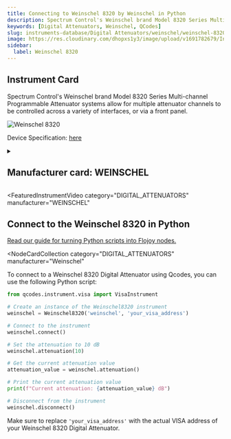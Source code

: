 ```yaml
---
title: Connecting to Weinschel 8320 by Weinschel in Python
description: Spectrum Control's Weinschel brand Model 8320 Series Multi-channel Programmable Attenuator systems allow for multiple attenuator channels to be controlled across a variety of interfaces, or via a front panel.
keywords: [Digital Attenuators, Weinschel, QCodes]
slug: instruments-database/Digital Attenuators/weinschel/weinschel-8320
image: https://res.cloudinary.com/dhopxs1y3/image/upload/v1691782679/Instruments/Digital%20Attenuator/Weinschel-8320/Weinschel-8320.jpg
sidebar:
  label: Weinschel 8320
---
```



## Instrument Card

Spectrum Control's Weinschel brand Model 8320 Series Multi-channel Programmable Attenuator systems allow for multiple attenuator channels to be controlled across a variety of interfaces, or via a front panel.

![Weinschel 8320](https://res.cloudinary.com/dhopxs1y3/image/upload/v1691782679/Instruments/Digital%20Attenuator/Weinschel-8320/Weinschel-8320.jpg)

Device Specification: [here](https://www.spectrumcontrol.com/globalassets/documents/i--w/wmod8320_8321_8331.pdf)

<details style={{ marginTop: "15px"}}>
<summary><h2 style={{display:'inline'}}>Manufacturer card: WEINSCHEL</h2></summary>

![WEINSCHEL](https://res.cloudinary.com/dhopxs1y3/image/upload/v1692806106/Instruments/Vendor%20Logos/Weinschel.png)

Weinschel Associates designs and manufactures high-quality Broadband RF and Microwave products for commercial and military markets domestically and internationally. Core technologies originated by founder Bruno Weinschel are leveraged using modern design, production, delivery, and service techniques to provide the best product at the best price to our customers.

- Headquarters: USA
- Yearly Revenue (millions, USD): 6.6
- Vendor Website: [here](https://www.weinschelassociates.com/)

</details>


<FeaturedInstrumentVideo
  category="DIGITAL_ATTENUATORS"
  manufacturer="WEINSCHEL"
></FeaturedInstrumentVideo>

## Connect to the Weinschel 8320 in Python

[Read our guide for turning Python scripts into Flojoy nodes.](https://docs.flojoy.ai/contribution/blocks/custom-flojoy-block/)


<Tabs>
<TabItem value="Flojoy" label="Flojoy" className="flojoy-instrument-tabs">

<NodeCardCollection
  category="DIGITAL_ATTENUATORS"
  manufacturer="Weinschel"
></NodeCardCollection>

</TabItem>
<TabItem value="QCodes" label="QCodes">

To connect to a Weinschel 8320 Digital Attenuator using Qcodes, you can use the following Python script:

```python
from qcodes.instrument.visa import VisaInstrument

# Create an instance of the Weinschel8320 instrument
weinschel = Weinschel8320('weinschel', 'your_visa_address')

# Connect to the instrument
weinschel.connect()

# Set the attenuation to 10 dB
weinschel.attenuation(10)

# Get the current attenuation value
attenuation_value = weinschel.attenuation()

# Print the current attenuation value
print(f"Current attenuation: {attenuation_value} dB")

# Disconnect from the instrument
weinschel.disconnect()
```

Make sure to replace `'your_visa_address'` with the actual VISA address of your Weinschel 8320 Digital Attenuator.

</TabItem>
</Tabs>
